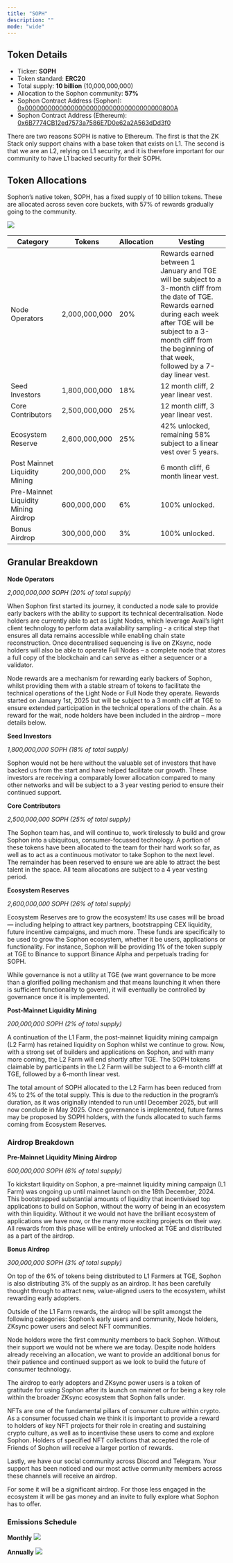 ```yaml
---
title: "SOPH"
description: ""
mode: "wide"
---
```


## **Token Details**

- Ticker: **SOPH**
- Token standard: **ERC20**
- Total supply: **10 billion** (10,000,000,000)
- Allocation to the Sophon community: **57%**
- Sophon Contract Address (Sophon): 
[0x000000000000000000000000000000000000800A](https://sophscan.xyz/token/0x000000000000000000000000000000000000800A)
- Sophon Contract Address (Ethereum): 
[0x6B7774CB12ed7573a7586E7D0e62a2A563dDd3f0](https://etherscan.io/token/0x6B7774CB12ed7573a7586E7D0e62a2A563dDd3f0)

There are two reasons SOPH is native to Ethereum. The first is that the ZK Stack only support chains with a base token that exists on L1. The second is that we are an L2, relying on L1 security, and it is therefore important for our community to have L1 backed security for their SOPH.

## Token Allocations

Sophon’s native token, SOPH, has a fixed supply of 10 billion tokens. These are allocated across seven core buckets, with 57% of rewards gradually going to the community.

<img src="/images/tokenomics/token_allocation.webp" />

| **Category**                         | **Tokens**    | **Allocation** | **Vesting**                                                                                                                                                                                                                                      |
| ------------------------------------ | ------------- | -------------- | ------------------------------------------------------------------------------------------------------------------------------------------------------------------------------------------------------------------------------------------------ |
| Node Operators                       | 2,000,000,000 | 20%            | Rewards earned between 1 January and TGE will be subject to a 3-month cliff from the date of TGE. Rewards earned during each week after TGE will be subject to a 3-month cliff from the beginning of that week, followed by a 7-day linear vest. |
| Seed Investors                       | 1,800,000,000 | 18%            | 12 month cliff, 2 year linear vest.                                                                                                                                                                                                              |
| Core Contributors                    | 2,500,000,000 | 25%            | 12 month cliff, 3 year linear vest.                                                                                                                                                                                                              |
| Ecosystem Reserve                    | 2,600,000,000 | 25%            | 42% unlocked, remaining 58% subject to a linear vest over 5 years.                                                                                                                                                                               |
| Post Mainnet Liquidity Mining        | 200,000,000   | 2%             | 6 month cliff, 6 month linear vest.                                                                                                                                                                                                              |
| Pre-Mainnet Liquidity Mining Airdrop | 600,000,000   | 6%             | 100% unlocked.                                                                                                                                                                                                                                   |
| Bonus Airdrop                        | 300,000,000   | 3%             | 100% unlocked.                                                                                                                                                                                                                                   |

## Granular Breakdown

**Node Operators**

_2,000,000,000 SOPH (20% of total supply)_

When Sophon first started its journey, it conducted a node sale to provide early backers with the ability to support its technical decentralisation. Node holders are currently able to act as Light Nodes, which leverage Avail’s light client technology to perform data availability sampling - a critical step that ensures all data remains accessible while enabling chain state reconstruction. Once decentralised sequencing is live on ZKsync, node holders will also be able to operate Full Nodes – a complete node that stores a full copy of the blockchain and can serve as either a sequencer or a validator.

Node rewards are a mechanism for rewarding early backers of Sophon, whilst providing them with a stable stream of tokens to facilitate the technical operations of the Light Node or Full Node they operate. Rewards started on January 1st, 2025 but will be subject to a 3 month cliff at TGE to ensure extended participation in the technical operations of the chain. As a reward for the wait, node holders have been included in the airdrop – more details below.

**Seed Investors**

_1,800,000,000 SOPH (18% of total supply)_

Sophon would not be here without the valuable set of investors that have backed us from the start and have helped facilitate our growth. These investors are receiving a comparably lower allocation compared to many other networks and will be subject to a 3 year vesting period to ensure their continued support.

**Core Contributors**

_2,500,000,000 SOPH (25% of total supply)_

The Sophon team has, and will continue to, work tirelessly to build and grow Sophon into a ubiquitous, consumer-focussed technology. A portion of these tokens have been allocated to the team for their hard work so far, as well as to act as a continuous motivator to take Sophon to the next level. The remainder has been reserved to ensure we are able to attract the best talent in the space. All team allocations are subject to a 4 year vesting period.

**Ecosystem Reserves**

_2,600,000,000 SOPH (26% of total supply)_

Ecosystem Reserves are to grow the ecosystem! Its use cases will be broad — including helping to attract key partners, bootstrapping CEX liquidity, future incentive campaigns, and much more. These funds are specifically to be used to grow the Sophon ecosystem, whether it be users, applications or functionality. For instance, Sophon will be providing 1% of the token supply at TGE to Binance to support Binance Alpha and perpetuals trading for SOPH.

While governance is not a utility at TGE (we want governance to be more than a glorified polling mechanism and that means launching it when there is sufficient functionality to govern), it will eventually be controlled by governance once it is implemented.

**Post-Mainnet Liquidity Mining**

_200,000,000 SOPH (2% of total supply)_

A continuation of the L1 Farm, the post-mainnet liquidity mining campaign (L2 Farm) has retained liquidity on Sophon whilst we continue to grow. Now, with a strong set of builders and applications on Sophon, and with many more coming, the L2 Farm will end shortly after TGE.  The SOPH tokens claimable by participants in the L2 Farm will be subject to a 6-month cliff at TGE, followed by a 6-month linear vest.

The total amount of SOPH allocated to the L2 Farm has been reduced from 4% to 2% of the total supply. This is due to the reduction in the program’s duration, as it was originally intended to run until December 2025, but will now conclude in May 2025. Once governance is implemented, future farms may be proposed by SOPH holders, with the funds allocated to such farms coming from Ecosystem Reserves.

### Airdrop Breakdown

**Pre-Mainnet Liquidity Mining Airdrop**

_600,000,000 SOPH (6% of total supply)_

To kickstart liquidity on Sophon, a pre-mainnet liquidity mining campaign (L1 Farm) was ongoing up until mainnet launch on the 18th December, 2024. This bootstrapped substantial amounts of liquidity that incentivised top applications to build on Sophon, without the worry of being in an ecosystem with thin liquidity. Without it we would not have the brilliant ecosystem of applications we have now, or the many more exciting projects on their way. All rewards from this phase will be entirely unlocked at TGE and distributed as a part of the airdrop.

**Bonus Airdrop**

_300,000,000 SOPH (3% of total supply)_

On top of the 6% of tokens being distributed to L1 Farmers at TGE, Sophon is also distributing 3% of the supply as an airdrop. It has been carefully thought through to attract new, value-aligned users to the ecosystem, whilst rewarding early adopters.

Outside of the L1 Farm rewards, the airdrop will be split amongst the following categories: Sophon’s early users and community, Node holders, ZKsync power users and select NFT communities.

Node holders were the first community members to back Sophon. Without their support we would not be where we are today. Despite node holders already receiving an allocation, we want to provide an additional bonus for their patience and continued support as we look to build the future of consumer technology.

The airdrop to early adopters and ZKsync power users is a token of gratitude for using Sophon after its launch on mainnet or for being a key role within the broader ZKsync ecosystem that Sophon falls under.

NFTs are one of the fundamental pillars of consumer culture within crypto. As a consumer focussed chain we think it is important to provide a reward to holders of key NFT projects for their role in creating and sustaining crypto culture, as well as to incentivise these users to come and explore Sophon. Holders of specified NFT collections that accepted the role of Friends of Sophon will receive a larger portion of rewards.

Lastly, we have our social community across Discord and Telegram. Your support has been noticed and our most active community members across these channels will receive an airdrop.

For some it will be a significant airdrop. For those less engaged in the ecosystem it will be gas money and an invite to fully explore what Sophon has to offer.

### **Emissions Schedule**

**Monthly**
<img src="/images/tokenomics/soph_supply_monthly.webp" />

**Annually**
<img src="/images/tokenomics/soph_supply_annually.webp" />
